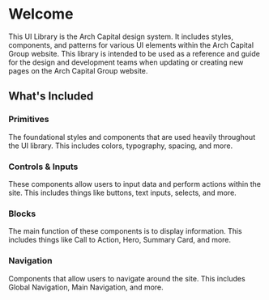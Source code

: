 
<Meta title="Welcome" />

# Welcome

This UI Library is the Arch Capital design system. It includes styles, components, and patterns for various UI elements within the Arch Capital Group website. This library is intended to be used as a reference and guide for the design and development teams when updating or creating new pages on the Arch Capital Group website.

## What's Included

### Primitives

The foundational styles and components that are used heavily throughout the UI library. This includes colors, typography, spacing, and more.

### Controls & Inputs

These components allow users to input data and perform actions within the site. This includes things like buttons, text inputs, selects, and more.

### Blocks

The main function of these components is to display information. This includes things like Call to Action, Hero, Summary Card, and more.

### Navigation

Components that allow users to navigate around the site. This includes Global Navigation, Main Navigation, and more.
